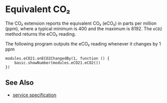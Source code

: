 # Equivalent CO₂

The CO₂ extension reports the equivalent CO₂ (eCO₂) in parts per million (ppm),
where a typical minimum is 400 and the maximum is 8192.
The `eCO2` method returns the eCO₂ reading.

The following program outputs the eCO₂ reading whenever it changes by 1 ppm

```blocks
modules.eCO21.onECO2ChangedBy(1, function () {
    basic.showNumber(modules.eCO21.eCO2())
})
```


## See Also

- [service specification](/services/eco2/)
